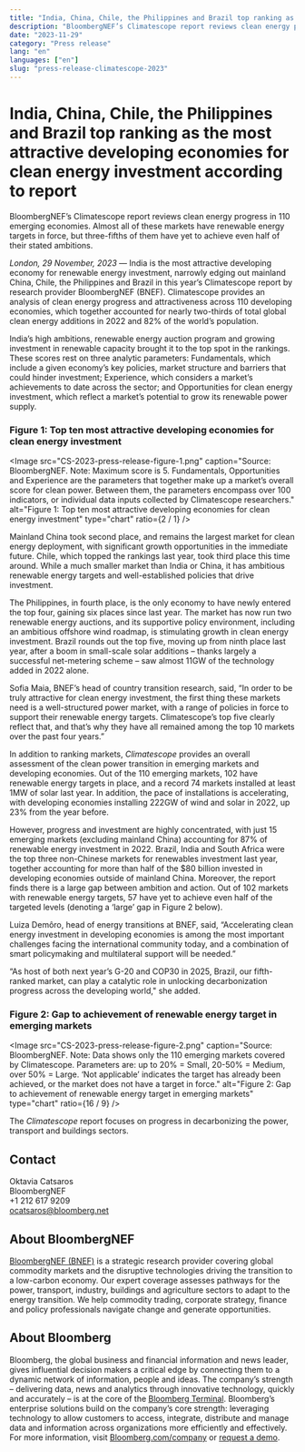 ```yaml
---
title: "India, China, Chile, the Philippines and Brazil top ranking as the most attractive developing economies for clean energy investment according to report"
description: "BloombergNEF’s Climatescope report reviews clean energy progress in 110 emerging economies"
date: "2023-11-29"
category: "Press release"
lang: "en"
languages: ["en"]
slug: "press-release-climatescope-2023"
---
```


# India, China, Chile, the Philippines and Brazil top ranking as the most attractive developing economies for clean energy investment according to report

BloombergNEF’s Climatescope report reviews clean energy progress in 110 emerging economies. Almost all of these markets have renewable energy targets in force, but three-fifths of them have yet to achieve even half of their stated ambitions.

_London, 29 November, 2023_ — India is the most attractive developing economy for renewable energy investment, narrowly edging out mainland China, Chile, the Philippines and Brazil in this year’s Climatescope report by research provider BloombergNEF (BNEF). Climatescope provides an analysis of clean energy progress and attractiveness across 110 developing economies, which together accounted for nearly two-thirds of total global clean energy additions in 2022 and 82% of the world’s population.

India’s high ambitions, renewable energy auction program and growing investment in renewable capacity brought it to the top spot in the rankings. These scores rest on three analytic parameters: Fundamentals, which include a given economy’s key policies, market structure and barriers that could hinder investment; Experience, which considers a market’s achievements to date across the sector; and Opportunities for clean energy investment, which reflect a market’s potential to grow its renewable power supply.

### Figure 1: Top ten most attractive developing economies for clean energy investment

<Image
  src="CS-2023-press-release-figure-1.png"
  caption="Source: BloombergNEF. Note: Maximum score is 5. Fundamentals, Opportunities and Experience are the parameters that together make up a market’s overall score for clean power. Between them, the parameters encompass over 100 indicators, or individual data inputs collected by Climatescope researchers."
  alt="Figure 1: Top ten most attractive developing economies for clean energy investment"
  type="chart"
  ratio={2 / 1}
/>

Mainland China took second place, and remains the largest market for clean energy deployment, with significant growth opportunities in the immediate future. Chile, which topped the rankings last year, took third place this time around. While a much smaller market than India or China, it has ambitious renewable energy targets and well-established policies that drive investment.

The Philippines, in fourth place, is the only economy to have newly entered the top four, gaining six places since last year. The market has now run two renewable energy auctions, and its supportive policy environment, including an ambitious offshore wind roadmap, is stimulating growth in clean energy investment. Brazil rounds out the top five, moving up from ninth place last year, after a boom in small-scale solar additions – thanks largely a successful net-metering scheme – saw almost 11GW of the technology added in 2022 alone.

Sofia Maia, BNEF’s head of country transition research, said, “In order to be truly attractive for clean energy investment, the first thing these markets need is a well-structured power market, with a range of policies in force to support their renewable energy targets. Climatescope’s top five clearly reflect that, and that’s why they have all remained among the top 10 markets over the past four years.”

In addition to ranking markets, _Climatescope_ provides an overall assessment of the clean power transition in emerging markets and developing economies. Out of the 110 emerging markets, 102 have renewable energy targets in place, and a record 74 markets installed at least 1MW of solar last year. In addition, the pace of installations is accelerating, with developing economies installing 222GW of wind and solar in 2022, up 23% from the year before.

However, progress and investment are highly concentrated, with just 15 emerging markets (excluding mainland China) accounting for 87% of renewable energy investment in 2022. Brazil, India and South Africa were the top three non-Chinese markets for renewables investment last year, together accounting for more than half of the $80 billion invested in developing economies outside of mainland China. Moreover, the report finds there is a large gap between ambition and action. Out of 102 markets with renewable energy targets, 57 have yet to achieve even half of the targeted levels (denoting a ‘large’ gap in Figure 2 below).

Luiza Demôro, head of energy transitions at BNEF, said, “Accelerating clean energy investment in developing economies is among the most important challenges facing the international community today, and a combination of smart policymaking and multilateral support will be needed.”

“As host of both next year’s G-20 and COP30 in 2025, Brazil, our fifth-ranked market, can play a catalytic role in unlocking decarbonization progress across the developing world," she added.

### Figure 2: Gap to achievement of renewable energy target in emerging markets

<Image
  src="CS-2023-press-release-figure-2.png"
  caption="Source: BloombergNEF. Note: Data shows only the 110 emerging markets covered by Climatescope. Parameters are: up to 20% = Small, 20-50% = Medium, over 50% = Large. ‘Not applicable’ indicates the target has already been achieved, or the market does not have a target in force."
  alt="Figure 2: Gap to achievement of renewable energy target in emerging markets"
  type="chart"
  ratio={16 / 9}
/>

The _Climatescope_ report focuses on progress in decarbonizing the power, transport and buildings sectors.

## Contact

Oktavia Catsaros <br />
BloombergNEF <br />
+1 212 617 9209 <br />
[ocatsaros@bloomberg.net](mailto:ocatsaros@bloomberg.net)

## About BloombergNEF

[BloombergNEF (BNEF)](https://about.bnef.com/) is a strategic research provider covering global commodity markets and the disruptive technologies driving the transition to a low-carbon economy. Our expert coverage assesses pathways for the power, transport, industry, buildings and agriculture sectors to adapt to the energy transition. We help commodity trading, corporate strategy, finance and policy professionals navigate change and generate opportunities.

## About Bloomberg

Bloomberg, the global business and financial information and news leader, gives influential decision makers a critical edge by connecting them to a dynamic network of information, people and ideas. The company’s strength – delivering data, news and analytics through innovative technology, quickly and accurately – is at the core of the [Bloomberg Terminal](https://www.bloomberg.com/professional/). Bloomberg’s enterprise solutions build on the company’s core strength: leveraging technology to allow customers to access, integrate, distribute and manage data and information across organizations more efficiently and effectively. For more information, visit [Bloomberg.com/company](https://www.bloomberg.com/company) or [request a demo](https://www.bloomberg.com/professional/request-demo/?utm_source=bbg-pr&bbgsum=dg-ws-core-pr).
